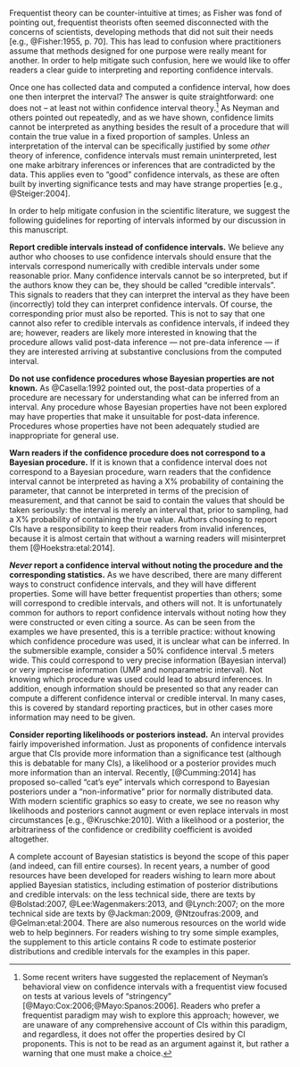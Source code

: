 Frequentist theory can be counter-intuitive at times; as Fisher was fond of pointing out, frequentist theorists often seemed disconnected with the concerns of scientists, developing methods that did not suit their needs [e.g., @Fisher:1955, p. 70]. This has lead to confusion where practitioners assume that methods designed for one purpose were really meant for another. In order to help mitigate such confusion, here we would like to offer readers a clear guide to interpreting and reporting confidence intervals.

Once one has collected data and computed a confidence interval, how does one then interpret the interval? The answer is quite straightforward: one does not &ndash; at least not within confidence interval theory.[^8] As Neyman and others pointed out repeatedly, and as we have shown, confidence limits cannot be interpreted as anything besides the result of a procedure that will contain the true value in a fixed proportion of samples. Unless an interpretation of the interval can be specifically justified by some *other* theory of inference, confidence intervals must remain uninterpreted, lest one make arbitrary inferences or inferences that are contradicted by the data. This applies even to "good" confidence intervals, as these are often built by inverting significance tests and may have strange properties [e.g., @Steiger:2004].

[^8]: Some recent writers have suggested the replacement of Neyman's behavioral view on confidence intervals with a frequentist view focused on tests at various levels of "stringency" [@Mayo:Cox:2006;@Mayo:Spanos:2006]. Readers who prefer a frequentist paradigm may wish to explore this approach; however, we are unaware of any comprehensive account of CIs within this paradigm, and regardless, it does not offer the properties desired by CI proponents. This is not to be read as an argument against it, but rather a warning that one must make a choice.

In order to help mitigate confusion in the scientific literature, we suggest the following guidelines for reporting of intervals informed by our discussion in this manuscript.

**Report credible intervals instead of confidence intervals.** We believe any author who chooses to use confidence intervals should ensure that the intervals correspond numerically with credible intervals under some reasonable prior. Many confidence intervals cannot be so interpreted, but if the authors know they can be, they should be called "credible intervals". This signals to readers that they can interpret the interval as they have been (incorrectly) told they can interpret confidence intervals. Of course, the corresponding prior must also be reported. This is not to say that one cannot also refer to credible intervals as confidence intervals, if indeed they are; however, readers are likely more interested in knowing that the procedure allows valid post-data inference &mdash; not pre-data inference &mdash; if they are interested arriving at substantive conclusions from the computed interval.

**Do not use confidence procedures whose Bayesian properties are not known.** As @Casella:1992 pointed out, the post-data properties of a procedure are necessary for understanding what can be inferred from an interval. Any procedure whose Bayesian properties have not been explored may have properties that make it unsuitable for post-data inference. Procedures whose properties have not been adequately studied are inappropriate for general use.

**Warn readers if the confidence procedure does not correspond to a Bayesian procedure.** If it is known that a confidence interval does not correspond to a Bayesian procedure, warn readers that the confidence interval cannot be interpreted as having a X% probability of containing the parameter, that cannot be interpreted in terms of the precision of measurement, and that cannot be said to contain the values that should be taken seriously: the interval is merely an interval that, prior to sampling, had a X% probability of containing the true value. Authors choosing to report CIs have a responsibility to keep their readers from invalid inferences, because it is almost certain that without a warning readers will misinterpret them [@Hoekstra:etal:2014].

***Never* report a confidence interval without noting the procedure and the corresponding statistics.** As we have described, there are many different ways to construct confidence intervals, and they will have different properties. Some will have better frequentist properties than others; some will correspond to credible intervals, and others will not. It is unfortunately common for authors to report confidence intervals without noting how they were constructed or even citing a source. As can be seen from the examples we have presented, this is a terrible practice: without knowing which confidence procedure was used, it is unclear what can be inferred. In the submersible example, consider a 50% confidence interval .5 meters wide. This could correspond to very precise information (Bayesian interval) or very imprecise information (UMP and nonparametric interval). Not knowing which procedure was used could lead to absurd inferences. In addition, enough information should be presented so that any reader can compute a different confidence interval or credible interval. In many cases, this is covered by standard reporting practices, but in other cases more information may need to be given.

**Consider reporting likelihoods or posteriors instead.** An interval provides fairly impoverished information. Just as proponents of confidence intervals argue that CIs provide more information than a significance test (although this is debatable for many CIs), a likelihood or a posterior provides much more information than an interval. Recently, [@Cumming:2014] has proposed so-called "cat's eye" intervals which correspond to Bayesian posteriors under a "non-informative" prior for normally distributed data. With modern scientific graphics so easy to create, we see no reason why likelihoods and posteriors cannot augment or even replace intervals in most circumstances [e.g., @Kruschke:2010]. With a likelihood or a posterior, the arbitrariness of the confidence or credibility coefficient is avoided altogether.

A complete account of Bayesian statistics is beyond the scope of this paper (and indeed, can fill entire courses). In recent years, a number of good resources have been developed for readers wishing to learn more about applied Bayesian statistics, including estimation of posterior distributions and credible intervals: on the less technical side, there are texts by @Bolstad:2007, @Lee:Wagenmakers:2013, and @Lynch:2007; on the more technical side are texts by @Jackman:2009, @Ntzoufras:2009, and @Gelman:etal:2004. There are also numerous resources on the world wide web to help beginners. For readers wishing to try some simple examples, the supplement to this article contains R code to estimate posterior distributions and credible intervals for the examples in this paper.
